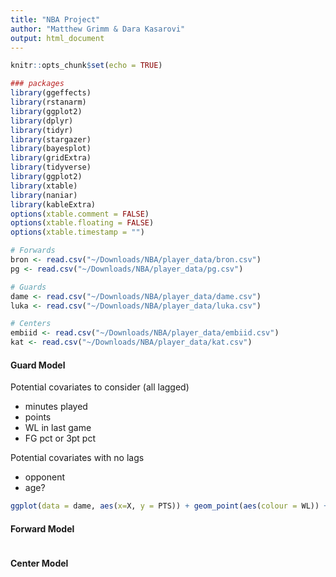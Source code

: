 ```yaml
---
title: "NBA Project"
author: "Matthew Grimm & Dara Kasarovi"
output: html_document
---
```


```r
knitr::opts_chunk$set(echo = TRUE)

### packages
library(ggeffects)
library(rstanarm)
library(ggplot2)
library(dplyr)
library(tidyr)
library(stargazer)
library(bayesplot)
library(gridExtra)
library(tidyverse)
library(ggplot2)
library(xtable)
library(naniar)
library(kableExtra)
options(xtable.comment = FALSE)
options(xtable.floating = FALSE)
options(xtable.timestamp = "")
```

```r
# Forwards
bron <- read.csv("~/Downloads/NBA/player_data/bron.csv")
pg <- read.csv("~/Downloads/NBA/player_data/pg.csv")

# Guards
dame <- read.csv("~/Downloads/NBA/player_data/dame.csv")
luka <- read.csv("~/Downloads/NBA/player_data/luka.csv")

# Centers
embiid <- read.csv("~/Downloads/NBA/player_data/embiid.csv")
kat <- read.csv("~/Downloads/NBA/player_data/kat.csv")

```

#### Guard Model

Potential covariates to consider (all lagged)

-   minutes played
-   points
-   WL in last game
-   FG pct or 3pt pct

Potential covariates with no lags

-   opponent
-   age?

```r
ggplot(data = dame, aes(x=X, y = PTS)) + geom_point(aes(colour = WL)) + geom_smooth(aes(colour=WL))

```

#### Forward Model

```r


```

#### Center Model

```r


```
